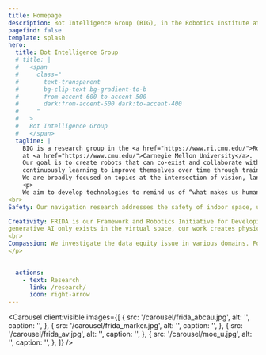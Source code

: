 ```yaml
---
title: Homepage
description: Bot Intelligence Group (BIG), in the Robotics Institute at Carnegie Mellon University.
pagefind: false
template: splash
hero:
  title: Bot Intelligence Group 
  # title: |
  #   <span
  #     class="
  #       text-transparent
  #       bg-clip-text bg-gradient-to-b
  #       from-accent-600 to-accent-500
  #       dark:from-accent-500 dark:to-accent-400
  #     "
  #   >
  #   Bot Intelligence Group 
  #   </span>
  tagline: |
    BIG is a research group in the <a href="https://www.ri.cmu.edu/">Robotics Institute</a> 
    at <a href="https://www.cmu.edu/">Carnegie Mellon University</a>. 
    Our goal is to create robots that can co-exist and collaborate with humans in shared environments, 
    continuously learning to improve themselves over time through training, exploration, and interaction. 
    We are broadly focused on topics at the intersection of vision, language, and planning in robotics. 
    <p>
    We aim to develop technologies to remind us of “what makes us humans,” promoting humanity such as   safety, creativity, and compassion. Toward this goal, we develop learning and planning algorithms, data utilization methods, simulation technologies, agentic models, and more:
<br>
Safety: Our navigation research addresses the safety of indoor space, urban driving, and aerial transportation. In social robot navigation, we investigate how agents make decisions under the high uncertainty of other agents’ behaviors. We aim to develop safe navigation tools robust against high uncertainty.

Creativity: FRIDA is our Framework and Robotics Initiative for Developing Arts. Our research connects robotics with various forms of arts such as painting, sculpting, pottery, pasta making, and more. Whereas <br>
generative AI only exists in the virtual space, our work creates physical artifacts in the real world made by robot hands. FRIDA aims to achieve the robotic dexterity of skilled artisans. 
<br>
Compassion: We investigate the data equity issue in various domains. For example, we are interested in tackling cultural biases prevalent in large AI models due to the imbalance of data distribution. We aim to develop safe,  responsible, and compassionate AI and robotics systems. 
</p>

     
  actions:
    - text: Research
      link: /research/
      icon: right-arrow
---
```



<Carousel
  client:visible
  images={[
    {
      src: '/carousel/frida_abcau.jpg',
      alt: '',
      caption: '',
    },
    {
      src: '/carousel/frida_marker.jpg',
      alt: '',
      caption: '',
    },
    {
      src: '/carousel/frida_av.jpg',
      alt: '',
      caption: '',
    },
    {
      src: '/carousel/moe_u.jpg',
      alt: '',
      caption: '',
    },
  ]}
/>
